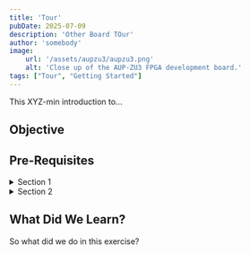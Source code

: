 ```yaml
---
title: 'Tour'
pubDate: 2025-07-09
description: 'Other Board TOur'
author: 'somebody'
image:
    url: '/assets/aupzu3/aupzu3.png'
    alt: 'Close up of the AUP-ZU3 FPGA development board.'
tags: ["Tour", "Getting Started"]
---
```


This XYZ-min introduction to...

## Objective

## Pre-Requisites



<details>
<summary>Section 1</summary>
<div class="content">

Content 

</div>
</details>


<details>
<summary>Section 2</summary>
<div class="content">

Content

</div>
</details>

## What Did We Learn?

So what did we do in this exercise?



